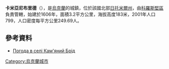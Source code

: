{{coord|50|28|35|N|28|56|32|E|scale:30000|display=title}}

'''卡米亞尼布里德'''（{{lang-uk|Кам'яний Брід}}），是[[烏克蘭|烏克蘭]]的城鎮，位於該國北部[[日托米爾州|日托米爾州]]，由[[科羅斯堅區|科羅斯堅區]]負責管轄，始建於1606年，面積3.2平方公里，海拔高度183米，2001年人口799，人口密度每平方公里249.69人。

==參考資料==
* [http://weather.in.ua/ua/zhitomirskaja/9936 Погода в селі Кам'яний Брід] {{Wayback|url=http://weather.in.ua/ua/zhitomirskaja/9936 |date=20111219120232 }}
  
{{Ukraine-geo-stub}}
[[Category:烏克蘭城市|Category:烏克蘭城市]]